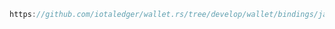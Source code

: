 ```java reference
https://github.com/iotaledger/wallet.rs/tree/develop/wallet/bindings/java/examples/src/MintNativeToken.java
```
